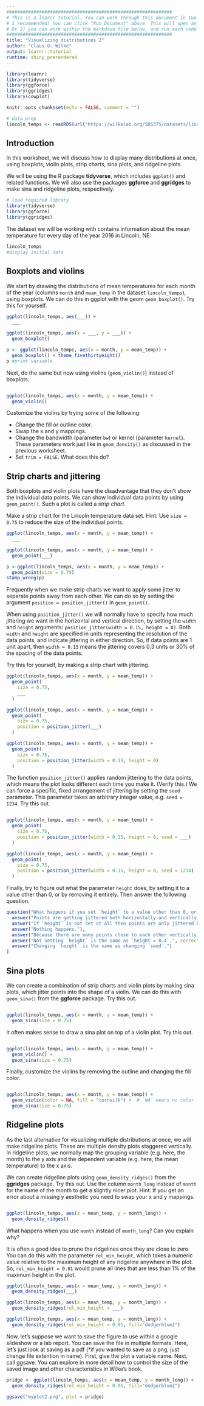 ```yaml
---
#############################################################
# This is a learnr tutorial. You can work through this document in two possible ways:
# 1 recommended) You can click "Run Document" above. This will open an browser window displaying and webpage rendered from this markdown document and then you can work through the examples in the code windows there. 
# Or 2) you can work within the markdown file below, and run each code chunk. Where you see red x's to the left of the lines, it means that you need to add code to make the chunk work. Below each incomplete chunk is an chunk showing the answer.  
#############################################################
title: "Visualizing distributions 2"
author: "Claus O. Wilke"
output: learnr::tutorial
runtime: shiny_prerendered
---
```


```r
library(learnr)
library(tidyverse)
library(ggforce)
library(ggridges)
library(cowplot)

knitr::opts_chunk$set(echo = FALSE, comment = "")

# data prep
lincoln_temps <- readRDS(url("https://wilkelab.org/SDS375/datasets/lincoln_temps.rds"))
```

## Introduction

In this worksheet, we will discuss how to display many distributions at once, using boxplots, violin plots, strip charts, sina plots, and ridgeline plots.

We will be using the R package **tidyverse**, which includes `ggplot()` and related functions. We will also use the packages **ggforce** and **ggridges** to make sina and ridgeline plots, respectively.

```r
# load required library
library(tidyverse)
library(ggforce)
library(ggridges)
```

The dataset we will be working with contains information about the mean temperature for every day of the year 2016 in Lincoln, NE:
```r
lincoln_temps
#display initial data
```

## Boxplots and violins

We start by drawing the distributions of mean temperatures for each month of the year (columns `month` and `mean_temp` in the dataset `lincoln_temps`), using boxplots. We can do this in ggplot with the geom `geom_boxplot()`. Try this for yourself.

```r
ggplot(lincoln_temps, aes(___)) +
  ___
```

```r
ggplot(lincoln_temps, aes(x = ___, y = ___)) +
  geom_boxplot()
```

```r
p <- ggplot(lincoln_temps, aes(x = month, y = mean_temp)) +
  geom_boxplot() + theme_fivethirtyeight()
p #print variable
```

Next, do the same but now using violins (`geom_violin()`) instead of boxplots.

```r

```

```r
ggplot(lincoln_temps, aes(x = month, y = mean_temp)) +
  geom_violin()
```

Customize the violins by trying some of the following:

- Change the fill or outline color.
- Swap the x and y mappings.
- Change the bandwidth (parameter `bw`) or kernel (parameter `kernel`). These parameters work just like in `geom_density()` as discussed in the previous worksheet.
- Set `trim = FALSE`. What does this do?


## Strip charts and jittering

Both boxplots and violin plots have the disadvantage that they don't show the individual data points. We can show individual data points by using `geom_point()`. Such a plot is called a *strip chart*.

Make a strip chart for the Lincoln temperature data set. Hint: Use `size = 0.75` to reduce the size of the individual points.

```r
ggplot(lincoln_temps, aes(x = month, y = mean_temp)) +
  ___
```

```r
ggplot(lincoln_temps, aes(x = month, y = mean_temp)) +
  geom_point(___)
```

```r
p <-ggplot(lincoln_temps, aes(x = month, y = mean_temp)) +
  geom_point(size = 0.75)
stamp_wrong(p)
```

Frequently when we make strip charts we want to apply some jitter to separate points away from each other. We can do so by setting the argument `position = position_jitter()` in `geom_point()`.

When using `position_jitter()` we will normally have to specify how much jittering we want in the horizontal and vertical direction, by setting the `width` and `height` arguments: `position_jitter(width = 0.15, height = 0)`. Both `width` and `height` are specified in units representing the resolution of the data points, and indicate jittering in either direction. So, if data points are 1 unit apart, then `width = 0.15` means the jittering covers 0.3 units or 30% of the spacing of the data points.

Try this for yourself, by making a strip chart with jittering.

```r
ggplot(lincoln_temps, aes(x = month, y = mean_temp)) +
  geom_point(
    size = 0.75,
    ___
  )
```

```r
ggplot(lincoln_temps, aes(x = month, y = mean_temp)) +
  geom_point(
    size = 0.75,
    position = position_jitter(___)
  )
```

```r
ggplot(lincoln_temps, aes(x = month, y = mean_temp)) +
  geom_point(
    size = 0.75,
    position = position_jitter(width = 0.15, height = 0)
  )
```

The function `position_jitter()` applies random jittering to the data points, which means the plot looks different each time you make it. (Verify this.) We can force a specific, fixed arrangement of jittering by setting the `seed` parameter. This parameter takes an arbitrary integer value, e.g. `seed = 1234`. Try this out.

```r


```

```r
ggplot(lincoln_temps, aes(x = month, y = mean_temp)) +
  geom_point(
    size = 0.75,
    position = position_jitter(width = 0.15, height = 0, seed = ___)
  )
```

```r
ggplot(lincoln_temps, aes(x = month, y = mean_temp)) +
  geom_point(
    size = 0.75,
    position = position_jitter(width = 0.15, height = 0, seed = 1234)
  )
```

Finally, try to figure out what the parameter `height` does, by setting it to a value other than 0, or by removing it entirely. Then answer the following question.

```r
question("What happens if you set `height` to a value other than 0, or if you don't set it at all? (Select all that apply.)",
  answer("Points are getting jittered both horizontally and vertically.", correct = TRUE),
  answer("If `height` is not set at all then points are only jittered horizontally."),
  answer("Nothing happens."),
  answer("Because there are many points close to each other vertically, the amount of vertical jittering is very small.", correct = TRUE),
  answer("Not setting `height` is the same as `height = 0.4`.", correct = TRUE),
  answer("Changing `height` is the same as changing `seed`.")
)
```

## Sina plots

We can create a combination of strip charts and violin plots by making sina plots, which jitter points into the shape of a violin. We can do this with `geom_sina()` from the **ggforce** package. Try this out.

```r

```

```r
ggplot(lincoln_temps, aes(x = month, y = mean_temp)) +
  geom_sina(size = 0.75)
```

It often makes sense to draw a sina plot on top of a violin plot. Try this out.

```r

```

```r
ggplot(lincoln_temps, aes(x = month, y = mean_temp)) +
  geom_violin() +
  geom_sina(size = 0.75)
```

Finally, customize the violins by removing the outline and changing the fill color.

```r

```

```r
ggplot(lincoln_temps, aes(x = month, y = mean_temp)) +
  geom_violin(color = NA, fill = "cornsilk") +  # `NA` means no color
  geom_sina(size = 0.75)
```


## Ridgeline plots

As the last alternative for visualizing multiple distributions at once, we will make ridgeline plots. These are multiple density plots staggered vertically. In ridgeline plots, we normally map the grouping variable (e.g. here, the month) to the y axis and the dependent variable (e.g. here, the mean temperature) to the x axis.

We can create ridgeline plots using `geom_density_ridges()` from the **ggridges** package. Try this out. Use the column `month_long` instead of `month` for the name of the month to get a slightly nicer plot. Hint: If you get an error about a missing y aesthetic you need to swap your x and y mappings.

```r

```

```r
ggplot(lincoln_temps, aes(x = mean_temp, y = month_long)) +
  geom_density_ridges()
```
What happens when you use `month` instead of `month_long`? Can you explain why?

It is often a good idea to prune the ridgelines once they are close to zero. You can do this with the parameter `rel_min_height`, which takes a numeric value relative to the maximum height of any ridgeline anywhere in the plot. So, `rel_min_height = 0.01` would prune all lines that are less than 1% of the maximum height in the plot.

```r
ggplot(lincoln_temps, aes(x = mean_temp, y = month_long)) +
  geom_density_ridges(___)
```

```r
ggplot(lincoln_temps, aes(x = mean_temp, y = month_long)) +
  geom_density_ridges(rel_min_height = ___)
```

```r
ggplot(lincoln_temps, aes(x = mean_temp, y = month_long)) +
  geom_density_ridges(rel_min_height = 0.01, fill="dodgerblue2")
```

Now, let's suppose we want to save the figure to use within a google slideshow or a lab report. You can save the file in multiple formats. Here, let's just look at saving as a pdf (*if you wanted to save as a png, just change file extention in name). First, give the plot a variable name. Next, call ggsave. You can explore in more detail how to control the size of the saved image and other characteristics in Wilke's book. 
```r
pridge <- ggplot(lincoln_temps, aes(x = mean_temp, y = month_long)) +
  geom_density_ridges(rel_min_height = 0.01, fill="dodgerblue2")

ggsave("myplot2.png", plot = pridge)
```